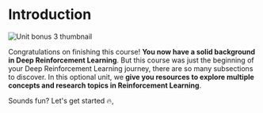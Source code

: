 # Introduction

<img src="https://huggingface.co/datasets/huggingface-deep-rl-course/course-images/resolve/main/en/unit12/thumbnail.png" alt="Unit bonus 3 thumbnail"/>


Congratulations on finishing this course! **You now have a solid background in Deep Reinforcement Learning**.
But this course was just the beginning of your Deep Reinforcement Learning journey, there are so many subsections to discover. In this optional unit, we **give you resources to explore multiple concepts and research topics in Reinforcement Learning**.

Sounds fun? Let's get started 🔥,
